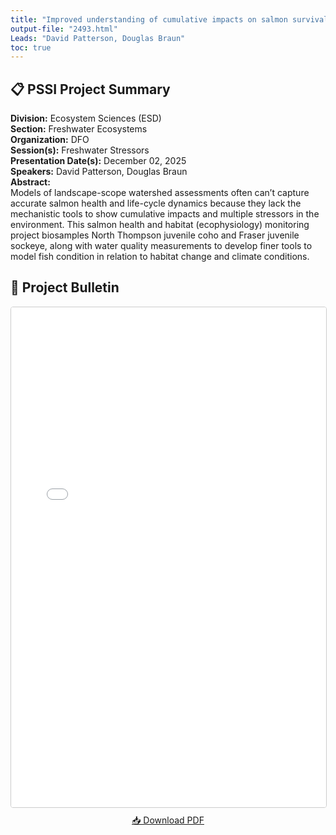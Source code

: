 ```yaml
---
title: "Improved understanding of cumulative impacts on salmon survival across freshwater life-stages; tools and approaches for mechanistic assessments"
output-file: "2493.html"
Leads: "David Patterson, Douglas Braun"
toc: true
---
```


## 📋 PSSI Project Summary

**Division:** Ecosystem Sciences (ESD)  
**Section:** Freshwater Ecosystems  
**Organization:** DFO  
**Session(s):** Freshwater Stressors  
**Presentation Date(s):** December 02, 2025  
**Speakers:** David Patterson, Douglas Braun  
**Abstract:**  
Models of landscape-scope watershed assessments often can’t capture accurate salmon health and life-cycle dynamics because they lack the mechanistic tools to show cumulative impacts and multiple stressors in the environment. This salmon health and habitat (ecophysiology) monitoring project biosamples North Thompson juvenile coho and Fraser juvenile sockeye, along with water quality measurements to develop finer tools to model fish condition in relation to habitat change and climate conditions.   

## 📄 Project Bulletin

<iframe src="../../data/PSSI_bulletin/2493.pdf" width="100%" height="800px" style="border: 1px solid #ccc; border-radius: 4px;"></iframe>

<p style="text-align: center; margin-top: 10px;">
[📥 Download PDF](../../data/PSSI_bulletin/2493.pdf){.btn .btn-primary target="_blank"}
</p>

